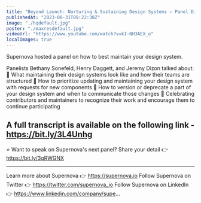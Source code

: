 ```yaml
---
title: "Beyond Launch: Nurturing & Sustaining Design Systems — Panel Discussion, presented by Supernova"
publishedAt: "2023-08-31T09:22:38Z"
image: "./hqdefault.jpg"
poster: "./maxresdefault.jpg"
videoUrl: "https://www.youtube.com/watch?v=kI-NH3AEX_o"
localImages: true
---
```


Supernova hosted a panel on how to best maintain your design system.

Panelists Bethany Sonefeld, Henry Daggett, and Jeremy Dizon talked about:
🔹 What maintaining their design systems look like and how their teams are structured
🔹 How to prioritize updating and maintaining your design system with requests for new components
🔹 How to version or deprecate a part of your design system and when to communicate those changes
🔹 Celebrating contributors and maintainers to recognize their work and encourage them to continue participating

## A full transcript is available on the following link - https://bit.ly/3L4Unhg

⭐️ Want to speak on Supernova's next panel?
Share your detail 👉 https://bit.ly/3qRWGNX

---

Learn more about Supernova 👉 https://supernova.io
Follow Supernova on Twitter 👉 https://twitter.com/supernova_io
Follow Supernova on LinkedIn 👉 https://www.linkedin.com/company/supe...
